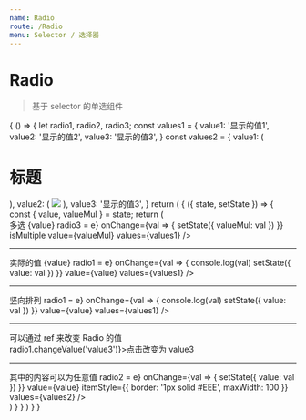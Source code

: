 ```yaml
---
name: Radio
route: /Radio
menu: Selector / 选择器
---
```



# Radio

> 基于 selector 的单选组件

<PropsTable of={Radio} />

<Playground>
  {
    () => {
      let radio1, radio2, radio3;
      const values1 = {
        value1: '显示的值1',
        value2: '显示的值2',
        value3: '显示的值3',
      }
      const values2 = {
        value1: (
          <h1>标题</h1>
        ),
        value2: (
          <img src="http://m.360buyimg.com/pop/jfs/t22765/41/1722519893/139051/da2d7354/5b6948b5Nb66bd80d.png"/>
        ),
        value3: '显示的值3',
      }
      return (
        <State initial={{
          value: 'value1',
          valueMul: ['value1']
        }}>
          {
            ({ state, setState }) => {
              const { value, valueMul } = state;
              return (
                <div>
                  <span className="mr10">多选 {value}</span>
                  <Radio
                    ref={e => radio3 = e}
                    onChange={val => {
                      setState({
                        valueMul: val
                      })
                    }}
                    isMultiple
                    value={valueMul}
                    values={values1}
                  />
                  <hr />
                  <span className="mr10">实际的值 {value}</span>
                  <Radio
                    ref={e => radio1 = e}
                    onChange={val => {
                      console.log(val)
                      setState({
                        value: val
                      })
                    }}
                    value={value}
                    values={values1}
                  />
                  <hr />
                  <span className="mr10">竖向排列</span>
                  <Radio
                    column
                    ref={e => radio1 = e}
                    onChange={val => {
                      console.log(val)
                      setState({
                        value: val
                      })
                    }}
                    value={value}
                    values={values1}
                  />
                  <hr />
                  <div>
                    <div className="mu10">可以通过 ref 来改变 Radio 的值</div>
                    <div className="btn theme" onClick={e => radio1.changeValue('value3')}>点击改变为 value3</div>
                  </div>
                  <hr/>
                  <span className="mr10">其中的内容可以为任意值</span>
                  <Radio
                    ref={e => radio2 = e}
                    onChange={val => {
                      setState({
                        value: val
                      })
                    }}
                    value={value}
                    itemStyle={{
                      border: '1px solid #EEE',
                      maxWidth: 100
                    }}
                    values={values2}
                  />
                </div>
              )
            }
          }
        </State>
      )
    }
  }
</Playground>

